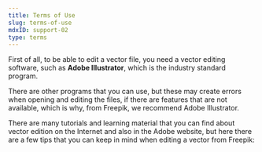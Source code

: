 ```yaml
---
title: Terms of Use
slug: terms-of-use
mdxID: support-02
type: terms
---
```


First of all, to be able to edit a vector file, you need a vector editing software, such as **Adobe Illustrator**, which is the industry standard program.

There are other programs that you can use, but these may create errors when opening and editing the files, if there are features that are not available, which is why, from Freepik, we recommend Adobe Illustrator.

There are many tutorials and learning material that you can find about vector edition on the Internet and also in the Adobe website, but here there are a few tips that you can keep in mind when editing a vector from Freepik:
